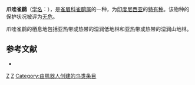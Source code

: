 {{Speciesbox
| taxon = Alcippe pyrrhoptera
| image = Javan Fulvetta (Alcippe pyrrhoptera).jpg
| status = LC | status_system = IUCN3.1
| binomial_authority = Bonaparte, 1850
| range_map = 
}}

'''爪哇雀鹛'''（[[学名|学名]]：{{lang|la|''Alcippe pyrrhoptera''}}），是[[雀眉科|雀眉科]][[雀鹛属|雀鹛属]]的一种，为[[印度尼西亚|印度尼西亚]]的[[特有种|特有种]]。该物种的保护状况被评为[[无危|无危]]。

爪哇雀鹛的栖息地包括亚热带或热带的湿润低地林和亚热带或热带的湿润山地林。

== 参考文献 ==
{{commonscat|Alcippe pyrrhoptera}}
*{{cite web|url=http://www.birdlife.org/datazone/speciesfactsheet.php?id=8010&m=0|title=Alcippe pyrrhoptera|publisher=[[国际鸟盟|BirdLife.org]]|accessdate=2011-06-27|archive-date=2016-03-04|archive-url=https://web.archive.org/web/20160304231516/http://www.birdlife.org/datazone/speciesfactsheet.php?id=8010&m=0|dead-url=no}}
{{taxonbar}}
[[Category:_1850年描述的鸟类|Z]]
[[Category:雀鹛属|Z]]
[[Category:由机器人创建的鸟类条目|Category:由机器人创建的鸟类条目]]